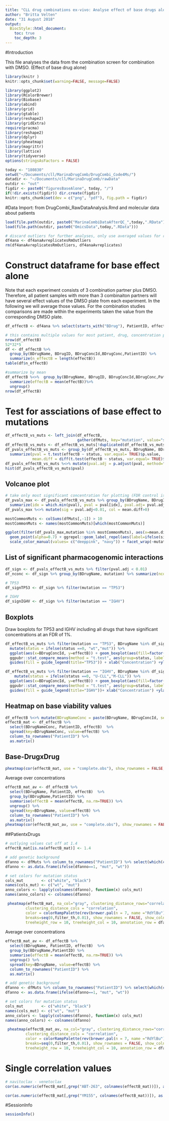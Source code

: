 ```yaml
---
title: "CLL drug combinations ex-vivo: Analyse effect of base drugs alone"
author: "Britta Velten"
date: "31 August 2018"
output:
  BiocStyle::html_document:
    toc: true
    toc_depth: 3
---
```


#Introduction

This file analyses the data from the combination screen for combination with DMSO. (Effect of base drug alone)

```r
library(knitr )
knitr::opts_chunk$set(warning=FALSE, message=FALSE)
```

```r
library(ggplot2)
library(RColorBrewer)
library(Biobase)
library(abind)
library(grid)
library(gtable)
library(reshape2)
library(gridExtra)
require(pracma)
library(reshape2)
library(dplyr)
library(pheatmap)
library(magrittr)
library(lattice)
library(tidyverse)
options(stringsAsFactors = FALSE)
```

```r
today <- "180830"
setwd("~/Documents/cll/MarinaDrugComb/DrugCombi_Code4Ms/")
datadir <- "~/Documents/cll/MarinaDrugComb/rawData"
outdir <- "out"
figdir <- paste0("figuresBaseAlone", today, "/")
if(!dir.exists(figdir)) dir.create(figdir)
knitr::opts_chunk$set(dev = c("png", "pdf"), fig.path = figdir)
```


#Data Import:  from DrugCombi_RawDataAnalysis.Rmd and molecular data about patients

```r
load(file.path(outdir, paste0("MarinaCombiDataAfterQC_",today,".RData")))
load(file.path(outdir, paste0("OmicsData",today,".RData")))
```

```r
# discard outliers for further analyses, only use averaged values for replicates
df4ana <- df4anaAvreplicatesRmOutliers
rm(df4anaAvreplicatesRmOutliers, df4anaAvreplicates)
```

# Construct dataframe for base effect alone
Note that each experiment consists of 3 combination partner plus DMSO. Therefore, all patient samples with more than 3 combinaiton partners will have several effect values of the DMSO plate from each experiment. In the following we will average those values. For the combination studies comparisons are made within the experiments taken the value from the corresponding DMSO plate.

```r
df_effectB <- df4ana %>% select(starts_with("BDrug"), PatientID, effectB)

# this contains multiple values for most patient, drug, concentration pairs:
nrow(df_effectB)
52*32*5
df <- df_effectB %>%
  group_by(BDrugName, BDrugID, BDrugConcId,BDrugConc,PatientID) %>%
  summarize(n_effectB = length(effectB)) 
table(df$n_effectB)

#summarize by mean
df_effectB %<>%  group_by(BDrugName, BDrugID, BDrugConcId,BDrugConc,PatientID) %>%
  summarize(effectB = mean(effectB))%>%
  ungroup()
nrow(df_effectB)
```

# Test for assciations of base effect to mutations
```r
df_effectB_vs_muts <- left_join(df_effectB,
                                gather(dfMuts, key="mutation", value="status", -PatientID), by="PatientID")
df_effectB_vs_muts <- df_effectB_vs_muts[!duplicated(df_effectB_vs_muts),] #remove duplicates, as info is contained in each combi durg
df_pvals_effectB_vs_muts <- group_by(df_effectB_vs_muts, BDrugName, BDrugID, BDrugConc, BDrugConcId, mutation) %>%
  summarize(pval = t.test(effectB ~ status, var.equal= TRUE)$p.value,
            mean.diff = diff(t.test(effectB ~ status, var.equal= TRUE)$estimate))
df_pvals_effectB_vs_muts %<>% mutate(pval.adj = p.adjust(pval, method="BH"))
hist(df_pvals_effectB_vs_muts$pval)
```

## Volcanoe plot
```r
# take only most significant concentration for plotting (FDR control is on level of single concentrations)
df_pvals_max <- df_pvals_effectB_vs_muts %>% group_by(BDrugName, BDrugID, mutation) %>%
  summarize(idx = which.min(pval), pval = pval[idx], pval.adj= pval.adj[idx], mean.diff = mean.diff[idx], conc = BDrugConcId[idx])
df_pvals_max %<>% mutate(sig = pval.adj<0.01, col = mean.diff>0)

mostCommonMuts <- colSums(dfMuts[,-1]) > 10
mostCommonMuts <- names(mostCommonMuts)[which(mostCommonMuts)]

ggplot(filter(df_pvals_max,mutation %in% mostCommonMuts), aes(x=mean.diff, y=-log10(pval.adj), col=col)) +
  geom_point(alpha=0.7) + ggrepel::geom_label_repel(aes(label=ifelse(sig, BDrugName, ""))) +
  scale_color_manual(values= c("deeppink", "navy")) + facet_wrap(~mutation)+ guides(col=FALSE)
```

## List of significant pharmacogenomic interactions
```r
df_sign <- df_pvals_effectB_vs_muts %>% filter(pval.adj < 0.01)
df_nconc <- df_sign %>% group_by(BDrugName, mutation) %>% summarize(nconc =n())

# TP53
df_signTP53 <- df_sign %>% filter(mutation == "TP53")

# IGHV
df_signIGHV <- df_sign %>% filter(mutation == "IGHV")
```

## Boxplots
Draw boxplots for TP53 and IGHV including all drugs that have significant concentrations at an FDR of 1%.
```r
df_effectB_vs_muts %>% filter(mutation == "TP53", BDrugName %in% df_signTP53$BDrugName) %>% 
  mutate(status = ifelse(status ==0, "wt","mut")) %>%
  ggplot(aes(x=BDrugConcId, y=effectB)) + geom_boxplot(aes(fill=factor(status))) + facet_wrap(~BDrugName) +
  ggpubr::stat_compare_means(method = "t.test", aes(group=status, label =  ..p.signif..), hide.ns = TRUE) +
  guides(fill = guide_legend(title="TP53")) + xlab("Concentration") +ylab("viability")

```

```r
df_effectB_vs_muts %>% filter(mutation == "IGHV", BDrugName %in% df_signIGHV$BDrugName) %>% 
    mutate(status = ifelse(status ==0, "U-CLL","M-CLL")) %>%
  ggplot(aes(x=BDrugConcId, y=effectB)) + geom_boxplot(aes(fill=factor(status))) + facet_wrap(~BDrugName) +
  ggpubr::stat_compare_means(method = "t.test", aes(group=status, label =  ..p.signif..), hide.ns = TRUE) +
  guides(fill = guide_legend(title="IGHV"))+ xlab("Concentration") +ylab("viability")
```


## Heatmap on base viability values
```r
df_effectB %<>% mutate(BDrugNameConc = paste(BDrugName, BDrugConcId, sep="_"))
effectB_mat <- df_effectB %>% 
  select(BDrugNameConc, PatientID, effectB)  %>%
  spread(key=BDrugNameConc, value=effectB) %>% 
  column_to_rownames("PatientID") %>%
  as.matrix()
```

## Base-DrugxDrug
```r
pheatmap(cor(effectB_mat, use = "complete.obs"), show_rownames = FALSE,treeheight_row = 10, treeheight_col = 10)
```


Average over concentrations
```r
effectB_mat_av <- df_effectB %>% 
  select(BDrugName, PatientID, effectB)  %>%
  group_by(BDrugName,PatientID) %>%
  summarise(effectB = mean(effectB, na.rm=TRUE)) %>%
  ungroup() %>%
  spread(key=BDrugName, value=effectB) %>% 
  column_to_rownames("PatientID") %>%
  as.matrix()
pheatmap(cor(effectB_mat_av, use = "complete.obs"), show_rownames = FALSE,treeheight_row = 10, treeheight_col = 10)
```

##PatientxDrugs
```r
# outlying values cut off at 1.4
effectB_mat[is.na(effectB_mat)] <- 1.4

# add genetic background
dfanno <- dfMuts %>% column_to_rownames("PatientID") %>% select(which(colSums(.) > 10))
dfanno <- as.data.frame(ifelse(dfanno==1, "mut", "wt"))

# set colors for mutation status
cols_mut        <- c("white", "black")
names(cols_mut) <- c("wt", "mut")
anno_colors <- lapply(colnames(dfanno), function(x) cols_mut)
names(anno_colors) <- colnames(dfanno)

 pheatmap(effectB_mat, na_col="gray", clustering_distance_rows="correlation",
         clustering_distance_cols = "correlation",
         color = colorRampPalette(rev(brewer.pal(n = 7, name ="RdYlBu")))(140),
         breaks=seq(0,filter_th,0.01), show_rownames = FALSE, show_colnames = FALSE,
         treeheight_row = 10, treeheight_col = 10, annotation_row = dfanno, annotation_colors =anno_colors, annotation_legend = FALSE)
```

Average over concentrations
```r
effectB_mat_av <- df_effectB %>% 
  select(BDrugName, PatientID, effectB)  %>%
  group_by(BDrugName,PatientID) %>%
  summarise(effectB = mean(effectB, na.rm=TRUE)) %>%
  ungroup() %>%
  spread(key=BDrugName, value=effectB) %>% 
  column_to_rownames("PatientID") %>%
  as.matrix()

# add genetic background
dfanno <- dfMuts %>% column_to_rownames("PatientID") %>% select(which(colSums(.) > 10))
dfanno <- as.data.frame(ifelse(dfanno==1, "mut", "wt"))

# set colors for mutation status
cols_mut        <- c("white", "black")
names(cols_mut) <- c("wt", "mut")
anno_colors <- lapply(colnames(dfanno), function(x) cols_mut)
names(anno_colors) <- colnames(dfanno)

 pheatmap(effectB_mat_av, na_col="gray", clustering_distance_rows="correlation",
         clustering_distance_cols = "correlation",
         color = colorRampPalette(rev(brewer.pal(n = 7, name ="RdYlBu")))(140),
         breaks=seq(0,filter_th,0.01), show_rownames = FALSE, show_colnames = TRUE,
         treeheight_row = 10, treeheight_col = 10, annotation_row = dfanno, annotation_colors =anno_colors, annotation_legend = FALSE)
```


# Single correlation values
```r
# navitoclax - venetoclax
cor(as.numeric(effectB_mat[,grep("ABT-263", colnames(effectB_mat))]), as.numeric(effectB_mat[,grep("Abt-199", colnames(effectB_mat))]))

cor(as.numeric(effectB_mat[,grep("YM155", colnames(effectB_mat))]), as.numeric(effectB_mat[,grep("SNS-032", colnames(effectB_mat))]))

```

#SessionInfo
```r
sessionInfo()
```

